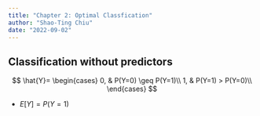 ```yaml
---
title: "Chapter 2: Optimal Classfication"
author: "Shao-Ting Chiu"
date: "2022-09-02"
---
```


## Classification without predictors

$$
\hat{Y}=
\begin{cases}
    0, & P(Y=0) \geq P(Y=1)\\ 
    1, & P(Y=1) > P(Y=0)\\
\end{cases}
$$

- $E[Y] = P(Y=1)$
